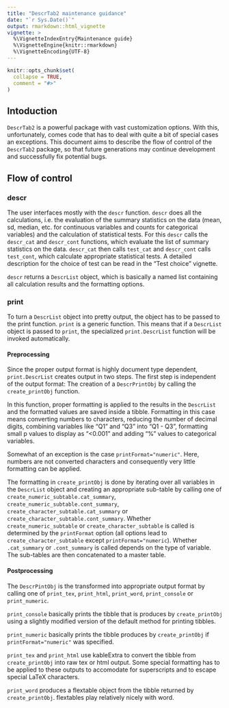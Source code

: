 ```yaml
---
title: "DescrTab2 maintenance guidance"
date: "`r Sys.Date()`"
output: rmarkdown::html_vignette
vignette: >
  %\VignetteIndexEntry{Maintenance guide}
  %\VignetteEngine{knitr::rmarkdown}
  %\VignetteEncoding{UTF-8}
---
```


```r
knitr::opts_chunk$set(
  collapse = TRUE,
  comment = "#>"
)
```

## Intoduction
`DescrTab2` is a powerful package with vast customization options. With this, unfortunately, comes code that has to deal with quite a bit of special cases an exceptions. This document aims to describe the flow of control of the `DescrTab2` package, so that future generations may continue development and successfully fix potential bugs.

## Flow of control
### descr
The user interfaces mostly with the `descr` function. `descr` does all the calculations, i.e. the evaluation of the summary statistics on the data (mean, sd, median, etc. for continuous variables and counts for categorical variables) and the calculation of statistical tests. For this `descr` calls the `descr_cat` and `descr_cont` functions, which evaluate the list of summary statistics on the data. `descr_cat` then calls `test_cat` and `descr_cont` calls `test_cont`, which calculate appropriate statistical tests. A detailed description for the choice of test can be read in the "Test choice" vignette.

`descr` returns a `DescrList` object, which is basically a named list containing all calculation results and the formatting options.

### print

To turn a `DescrList` object into pretty output, the object has to be passed to the print function. `print` is a generic function. This means that if a `DescrList` object is passed to `print`, the specialized `print.DescrList` function will be invoked automatically.

#### Preprocessing

Since the proper output format is highly document type dependent, `print.DescrList` creates output in two steps.
The first step is independent of the output format: The creation of a `DescrPrintObj` by calling the `create_printObj` function.

In this function, proper formatting is applied to the results in the `DescrList` and the formatted values are saved inside a tibble. Formatting in this case means converting numbers to characters, reducing the number of decimal digits, combining variables like "Q1" and "Q3" into "Q1 - Q3", formatting small p values to display as "<0.001" and adding "%" values to categorical variables.

Somewhat of an exception is the case `printFormat="numeric"`. Here, numbers are not converted characters and consequently very little formatting can be applied.

The formatting in `create_printObj` is done by iterating over all variables in the `DescrList` object and creating an appropriate sub-table by calling one of `create_numeric_subtable.cat_summary`, `create_numeric_subtable.cont_summary`, `create_character_subtable.cat_summary` or `create_character_subtable.cont_summary`. Whether `create_numeric_subtable` or `create_character_subtable` is called is determined by the `printFormat` option (all options lead to `create_character_subtable` except `printFormat="numeric`). Whether `.cat_summary` or `.cont_summary` is called depends on the type of variable.
The sub-tables are then concatenated to a master table.

#### Postprocessing

The `DescrPintObj` is the transformed into appropriate output format by calling one of `print_tex`, `print_html`, `print_word`, `print_console` or `print_numeric`.

`print_console` basically prints the tibble that is produces by `create_printObj` using a slightly modified version of the default method for printing tibbles.

`print_numeric` basically prints the tibble produces by `create_printObj` if `printFormat="numeric"` was specified.

`print_tex` and `print_html` use kableExtra to convert the tibble from `create_printObj` into raw tex or html output. Some special formatting has to be applied to these outputs to accomodate for superscripts and to escape special LaTeX characters.

`print_word` produces a flextable object from the tibble returned by `create_printObj`. flextables play relatively nicely with word.


